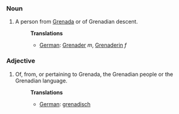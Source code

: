 ===Noun===
#A person from [[Grenada]] or of Grenadian descent.
#:'''Translations'''
#:*[[German]]: [[Grenader]] ''m'', [[Grenaderin]] ''f''

===Adjective===
#Of, from, or pertaining to Grenada, the Grenadian people or the Grenadian language.
#:'''Translations'''
#:*[[German]]: [[grenadisch]]